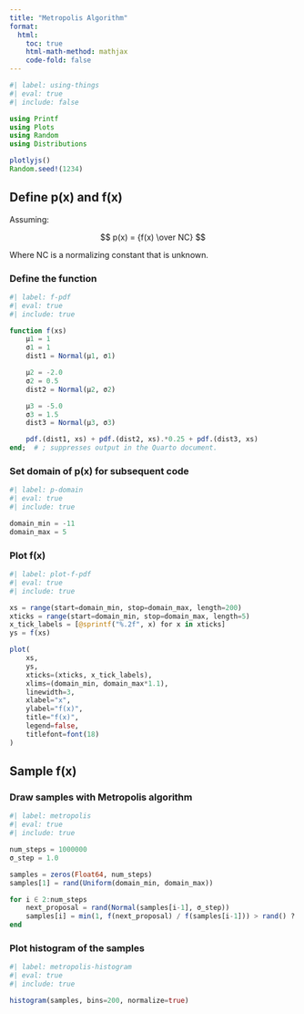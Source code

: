 ```yaml
---
title: "Metropolis Algorithm"
format:
  html:
    toc: true
    html-math-method: mathjax
    code-fold: false
---
```


```julia
#| label: using-things
#| eval: true
#| include: false

using Printf
using Plots
using Random
using Distributions

plotlyjs()
Random.seed!(1234)
```

## Define p(x) and f(x)

Assuming:

$$ p(x) = {f(x) \over NC} $$

Where NC is a normalizing constant that is unknown.

### Define the function

```julia
#| label: f-pdf
#| eval: true
#| include: true

function f(xs)
    μ1 = 1
    σ1 = 1
    dist1 = Normal(μ1, σ1)

    μ2 = -2.0
    σ2 = 0.5
    dist2 = Normal(μ2, σ2)

    μ3 = -5.0
    σ3 = 1.5
    dist3 = Normal(μ3, σ3)

    pdf.(dist1, xs) + pdf.(dist2, xs).*0.25 + pdf.(dist3, xs)
end;  # ; suppresses output in the Quarto document.
```

### Set domain of p(x) for subsequent code 

```julia
#| label: p-domain
#| eval: true
#| include: true

domain_min = -11
domain_max = 5
```

### Plot f(x)

```julia
#| label: plot-f-pdf
#| eval: true
#| include: true

xs = range(start=domain_min, stop=domain_max, length=200)
xticks = range(start=domain_min, stop=domain_max, length=5)
x_tick_labels = [@sprintf("%.2f", x) for x in xticks]
ys = f(xs)

plot(
    xs, 
    ys, 
    xticks=(xticks, x_tick_labels), 
    xlims=(domain_min, domain_max*1.1), 
    linewidth=3, 
    xlabel="x", 
    ylabel="f(x)", 
    title="f(x)", 
    legend=false,
    titlefont=font(18)
)
```

## Sample f(x)

### Draw samples with Metropolis algorithm

```julia
#| label: metropolis
#| eval: true
#| include: true

num_steps = 1000000
σ_step = 1.0

samples = zeros(Float64, num_steps)
samples[1] = rand(Uniform(domain_min, domain_max))

for i ∈ 2:num_steps
    next_proposal = rand(Normal(samples[i-1], σ_step))
    samples[i] = min(1, f(next_proposal) / f(samples[i-1])) > rand() ? next_proposal : samples[i-1]
end
```

### Plot histogram of the samples

```julia
#| label: metropolis-histogram
#| eval: true
#| include: true

histogram(samples, bins=200, normalize=true)
```
